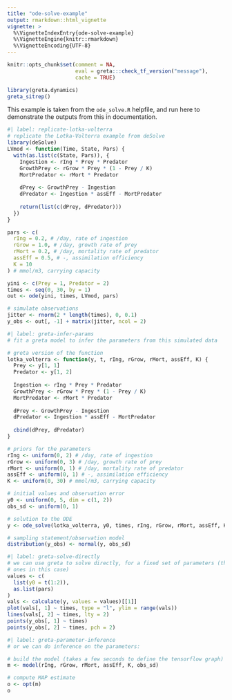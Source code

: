 ```yaml
---
title: "ode-solve-example"
output: rmarkdown::html_vignette
vignette: >
  %\VignetteIndexEntry{ode-solve-example}
  %\VignetteEngine{knitr::rmarkdown}
  %\VignetteEncoding{UTF-8}
---
```


```r
knitr::opts_chunk$set(comment = NA,
                      eval = greta:::check_tf_version("message"),
                      cache = TRUE)
```

```r
library(greta.dynamics)
greta_sitrep()
```

This example is taken from the `ode_solve.R` helpfile, and run here to demonstrate the outputs from this in documentation.

```r
#| label: replicate-lotka-volterra
# replicate the Lotka-Volterra example from deSolve
library(deSolve)
LVmod <- function(Time, State, Pars) {
  with(as.list(c(State, Pars)), {
    Ingestion <- rIng * Prey * Predator
    GrowthPrey <- rGrow * Prey * (1 - Prey / K)
    MortPredator <- rMort * Predator
    
    dPrey <- GrowthPrey - Ingestion
    dPredator <- Ingestion * assEff - MortPredator
    
    return(list(c(dPrey, dPredator)))
  })
}

pars <- c(
  rIng = 0.2, # /day, rate of ingestion
  rGrow = 1.0, # /day, growth rate of prey
  rMort = 0.2, # /day, mortality rate of predator
  assEff = 0.5, # -, assimilation efficiency
  K = 10
) # mmol/m3, carrying capacity

yini <- c(Prey = 1, Predator = 2)
times <- seq(0, 30, by = 1)
out <- ode(yini, times, LVmod, pars)

# simulate observations
jitter <- rnorm(2 * length(times), 0, 0.1)
y_obs <- out[, -1] + matrix(jitter, ncol = 2)
```


```r
#| label: greta-infer-params
# fit a greta model to infer the parameters from this simulated data

# greta version of the function
lotka_volterra <- function(y, t, rIng, rGrow, rMort, assEff, K) {
  Prey <- y[1, 1]
  Predator <- y[1, 2]
  
  Ingestion <- rIng * Prey * Predator
  GrowthPrey <- rGrow * Prey * (1 - Prey / K)
  MortPredator <- rMort * Predator
  
  dPrey <- GrowthPrey - Ingestion
  dPredator <- Ingestion * assEff - MortPredator
  
  cbind(dPrey, dPredator)
}

# priors for the parameters
rIng <- uniform(0, 2) # /day, rate of ingestion
rGrow <- uniform(0, 3) # /day, growth rate of prey
rMort <- uniform(0, 1) # /day, mortality rate of predator
assEff <- uniform(0, 1) # -, assimilation efficiency
K <- uniform(0, 30) # mmol/m3, carrying capacity

# initial values and observation error
y0 <- uniform(0, 5, dim = c(1, 2))
obs_sd <- uniform(0, 1)

# solution to the ODE
y <- ode_solve(lotka_volterra, y0, times, rIng, rGrow, rMort, assEff, K)

# sampling statement/observation model
distribution(y_obs) <- normal(y, obs_sd)
```


```r
#| label: greta-solve-directly
# we can use greta to solve directly, for a fixed set of parameters (the true
# ones in this case)
values <- c(
  list(y0 = t(1:2)),
  as.list(pars)
)
vals <- calculate(y, values = values)[[1]]
plot(vals[, 1] ~ times, type = "l", ylim = range(vals))
lines(vals[, 2] ~ times, lty = 2)
points(y_obs[, 1] ~ times)
points(y_obs[, 2] ~ times, pch = 2)
```


```r
#| label: greta-parameter-inference
# or we can do inference on the parameters:

# build the model (takes a few seconds to define the tensorflow graph)
m <- model(rIng, rGrow, rMort, assEff, K, obs_sd)

# compute MAP estimate
o <- opt(m)
o
```

